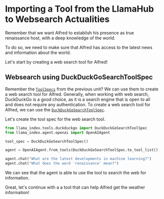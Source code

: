 # Importing a Tool from the LlamaHub to Websearch Actualities

Remember that we want Alfred to establish his presence as true renaissance host, with a deep knowledge of the world.

To do so, we need to make sure that Alfred has access to the latest news and information about the world.

Let's start by creating a web search tool for Alfred!

## Websearch using DuckDuckGoSearchToolSpec

Remember the [`ToolSpecs`](https://docs.llamaindex.ai/en/stable/module_guides/deploying/agents/tools/#tool-specs) from the previous unit?
We can use them to create a web search tool for Alfred.
Generally, when working with web search, DuckDuckGo is a good choice, as it is a search engine that is open to all and does not require any authentication.
To create a web search tool for Alfred, we can use the [`DuckDuckGoSearchToolSpec`](https://llamahub.ai/l/tools/llama-index-tools-duckduckgo?from=).

Let's create the tool spec for the web search tool.

```python
from llama_index.tools.duckduckgo import DuckDuckGoSearchToolSpec
from llama_index.agent.openai import OpenAIAgent

tool_spec = DuckDuckGoSearchToolSpec()

agent = OpenAIAgent.from_tools(DuckDuckGoSearchToolSpec.to_tool_list())

agent.chat("What are the latest developments in machine learning?")
agent.chat("What does the word 'renaissance' mean?")
```

We can see that the agent is able to use the tool to search the web for information.

Great, let's continue with a a tool that can help Alfred get the weather information!

